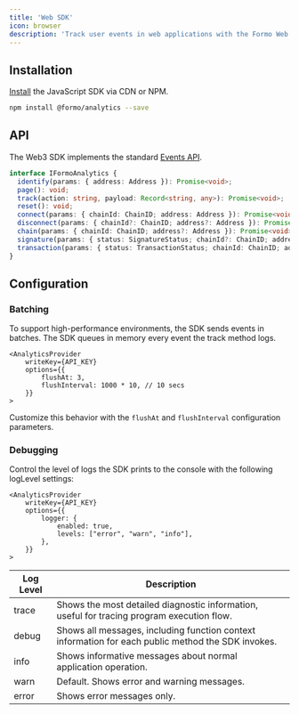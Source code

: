 ```yaml
---
title: 'Web SDK'
icon: browser
description: 'Track user events in web applications with the Formo Web SDK.'
---
```


## Installation

[Install](/install) the JavaScript SDK via CDN or NPM.

```bash
npm install @formo/analytics --save
```

## API

The Web3 SDK implements the standard [Events API](/data/events#events-api).

```ts
interface IFormoAnalytics {
  identify(params: { address: Address }): Promise<void>;
  page(): void;
  track(action: string, payload: Record<string, any>): Promise<void>;
  reset(): void;
  connect(params: { chainId: ChainID; address: Address }): Promise<void>;
  disconnect(params: { chainId?: ChainID; address?: Address }): Promise<void>;
  chain(params: { chainId: ChainID; address?: Address }): Promise<void>;
  signature(params: { status: SignatureStatus; chainId?: ChainID; address: Address; message: string; signatureHash?: string; }): Promise<void>;
  transaction(params: { status: TransactionStatus; chainId: ChainID; address: Address; data?: string; to?: string; value?: string; transactionHash?: string; }): Promise<void>;
}
```

## Configuration

### Batching

To support high-performance environments, the SDK sends events in batches. 
The SDK queues in memory every event the track method logs. 

```tsx
<AnalyticsProvider
    writeKey={API_KEY}
    options={{
        flushAt: 3,
        flushInterval: 1000 * 10, // 10 secs
    }}
>
```

Customize this behavior with the `flushAt` and `flushInterval` configuration parameters. 

### Debugging

Control the level of logs the SDK prints to the console with the following logLevel settings:

```tsx
<AnalyticsProvider
    writeKey={API_KEY}
    options={{
        logger: {
            enabled: true,
            levels: ["error", "warn", "info"],
        },
    }}
>
```

| Log Level | Description |
|-----------|-------------|
| trace | Shows the most detailed diagnostic information, useful for tracing program execution flow. |
| debug | Shows all messages, including function context information for each public method the SDK invokes. |
| info | Shows informative messages about normal application operation. |
| warn | Default. Shows error and warning messages. |
| error | Shows error messages only. |
